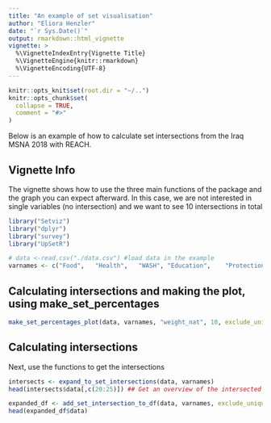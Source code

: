 ```yaml
---
title: "An example of set visualisation"
author: "Eliora Henzler"
date: "`r Sys.Date()`"
output: rmarkdown::html_vignette
vignette: >
  %\VignetteIndexEntry{Vignette Title}
  %\VignetteEngine{knitr::rmarkdown}
  %\VignetteEncoding{UTF-8}
---
```


```r
knitr::opts_knit$set(root.dir = "~/..")
knitr::opts_chunk$set(
  collapse = TRUE,
  comment = "#>"
)
```

Below is an example of how to calculate set intersections from the Iraq MSNA 2018 with REACH.

## Vignette Info
The vignette shows how to use the three main functions of the package and the graph you can expect afterward. In this case, we are not interested in single variables (no intersection) and we want to see 10 intersections in total

```r
library("Setviz")
library("dplyr")
library("survey")
library("UpSetR")

# data <-read.csv("./data.csv") #load data in the example
varnames <- c("Food",	"Health",	"WASH",	"Education",	"Protection",	"Shelter",	"Livelihoods") #fix the names that you want intersections for 
```


## Calculating intersections and making the plot, using make_set_percentages

```r
make_set_percentages_plot(data, varnames, "weight_nat", 10, exclude_unique = T, "PIN_Intersections")
```

## Calculating intersections

Next, use the functions to get the intersections

```r
intersects <- expand_to_set_intersections(data, varnames)
head(intersects$data[,c(20:25)]) ## Get an overview of the intersected sets

```


```r
expanded_df <- add_set_intersection_to_df(data, varnames, exclude_unique = T)
head(expanded_df$data)
```
